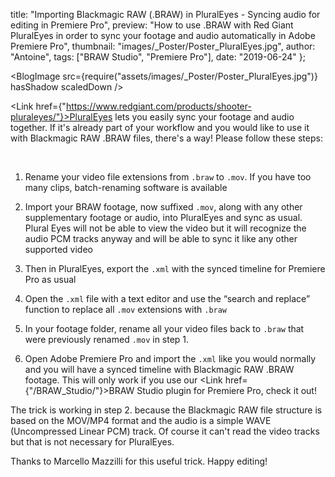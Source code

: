 
  title: "Importing Blackmagic RAW (.BRAW) in PluralEyes - Syncing audio for editing in Premiere Pro",
  preview:
    "How to use .BRAW with Red Giant PluralEyes in order to sync your footage and audio automatically in Adobe Premiere Pro",
  thumbnail: "images/_Poster/Poster_PluralEyes.jpg",
  author: "Antoine",
  tags: ["BRAW Studio", "Premiere Pro"],
  date: "2019-06-24"
};


<BlogImage src={require("assets/images/_Poster/Poster_PluralEyes.jpg")} hasShadow scaledDown />

<span><Link href={"https://www.redgiant.com/products/shooter-pluraleyes/"}>PluralEyes</Link> lets you easily sync your footage and audio together. If it's already part of your workflow and you would like to use it with Blackmagic RAW .BRAW files, there's a way! Please follow these steps:</span>

<br/>

1. Rename your video file extensions from <code>.braw</code> to <code>.mov</code>. If you have too many clips, batch-renaming software is available

2. Import your BRAW footage, now suffixed <code>.mov</code>, along with any other supplementary footage or audio, into PluralEyes and sync as usual. Plural Eyes will not be able to view the video but it will recognize the audio PCM tracks anyway and will be able to sync it like any other supported video

3. Then in PluralEyes, export the <code>.xml</code> with the synced timeline for Premiere Pro as usual

4. Open the <code>.xml</code> file with a text editor and use the “search and replace” function to replace all <code>.mov</code> extensions with <code>.braw</code>

5. In your footage folder, rename all your video files back to <code>.braw</code> that were previously renamed <code>.mov</code>  in step 1.

6. Open Adobe Premiere Pro and import the <code>.xml</code> like you would normally and you will have a synced timeline with Blackmagic RAW .BRAW footage. This will only work if you use our <Link href={"/BRAW_Studio/"}>BRAW Studio</Link> plugin for Premiere Pro, check it out!


The trick is working in step 2. because the Blackmagic RAW file structure is based on the MOV/MP4 format and the audio is a simple WAVE (Uncompressed Linear PCM) track. Of course it can't read the video tracks but that is not necessary for PluralEyes. 

Thanks to Marcello Mazzilli for this useful trick. Happy editing!